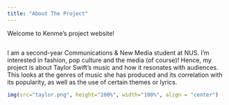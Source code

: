 ```yaml
---
title: "About The Project"
---
```


Welcome to Kenme's project website!

```r

```

I am a second-year Communications & New Media student at NUS. I'm interested in fashion, pop culture and the media (of course)! Hence, my project is about Taylor Swift's music and how it resonates with audiences. This looks at the genres of music she has produced and its correlation with its popularity, as well as the use of certain themes or lyrics.

```r
img(src="taylor.png", height="100%", width="100%", align = "center")
```
